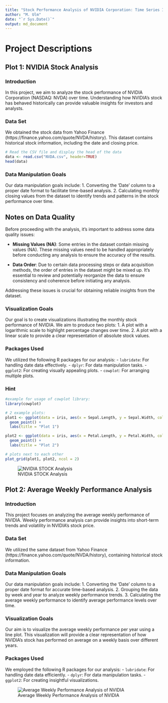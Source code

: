 ```yaml
---
title: "Stock Performance Analysis of NVIDIA Corporation: Time Series Insights"
author: "M. Ulm"
date: "`r Sys.Date()`"
output: md_document
---
```


# Project Descriptions

## Plot 1: NVIDIA Stock Analysis

### Introduction
In this project, we aim to analyze the stock performance of NVIDIA Corporation (NASDAQ: NVDA) over time. Understanding how NVIDIA's stock has behaved historically can provide valuable insights for investors and analysts.

### Data Set
We obtained the stock data from Yahoo Finance (https://finance.yahoo.com/quote/NVDA/history). This dataset contains historical stock information, including the date and closing price.

```r
# Read the CSV file and display the head of the data
data <- read.csv("NVDA.csv", header=TRUE)
head(data)
```
### Data Manipulation Goals
Our data manipulation goals include:
1. Converting the 'Date' column to a proper date format to facilitate time-based analysis.
2. Calculating monthly closing values from the dataset to identify trends and patterns in the stock performance over time.

## Notes on Data Quality

Before proceeding with the analysis, it's important to address some data quality issues:

- **Missing Values (NA)**: Some entries in the dataset contain missing values (NA). These missing values need to be handled appropriately before conducting any analysis to ensure the accuracy of the results.

- **Data Order**: Due to certain data processing steps or data acquisition methods, the order of entries in the dataset might be mixed up. It's essential to review and potentially reorganize the data to ensure consistency and coherence before initiating any analysis.

Addressing these issues is crucial for obtaining reliable insights from the dataset.


### Visualization Goals
Our goal is to create visualizations illustrating the monthly stock performance of NVIDIA. We aim to produce two plots:
1. A plot with a logarithmic scale to highlight percentage changes over time.
2. A plot with a linear scale to provide a clear representation of absolute stock values.

### Packages Used
We utilized the following R packages for our analysis:
- `lubridate`: For handling date data effectively.
- `dplyr`: For data manipulation tasks.
- `ggplot2`: For creating visually appealing plots.
- `cowplot`: For arranging multiple plots.

### Hint 
```r
#example for usage of cowplot library:
library(cowplot)

# 2 example plots:
plot1 <- ggplot(data = iris, aes(x = Sepal.Length, y = Sepal.Width, color = Species)) +
  geom_point() +
  labs(title = "Plot 1")

plot2 <- ggplot(data = iris, aes(x = Petal.Length, y = Petal.Width, color = Species)) +
  geom_point() +
  labs(title = "Plot 2")

# plots next to each other
plot_grid(plot1, plot2, ncol = 2)
```

![NVIDIA STOCK Analysis](NVDAStockChart.jpg)

## Plot 2: Average Weekly Performance Analysis

### Introduction
This project focuses on analyzing the average weekly performance of NVIDIA. Weekly performance analysis can provide insights into short-term trends and volatility in NVIDIA's stock price.

### Data Set
We utilized the same dataset from Yahoo Finance (https://finance.yahoo.com/quote/NVDA/history), containing historical stock information.

### Data Manipulation Goals
Our data manipulation goals include:
1. Converting the 'Date' column to a proper date format for accurate time-based analysis.
2. Grouping the data by week and year to analyze weekly performance trends.
3. Calculating the average weekly performance to identify average performance levels over time.

### Visualization Goals
Our aim is to visualize the average weekly performance per year using a line plot. This visualization will provide a clear representation of how NVIDIA's stock has performed on average on a weekly basis over different years.

### Packages Used
We employed the following R packages for our analysis:
- `lubridate`: For handling date data efficiently.
- `dplyr`: For data manipulation tasks.
- `ggplot2`: For creating insightful visualizations.

![Average Weekly Performance Analysis of NVIDIA](WeeklyPerformanceNVDA.jpg)
